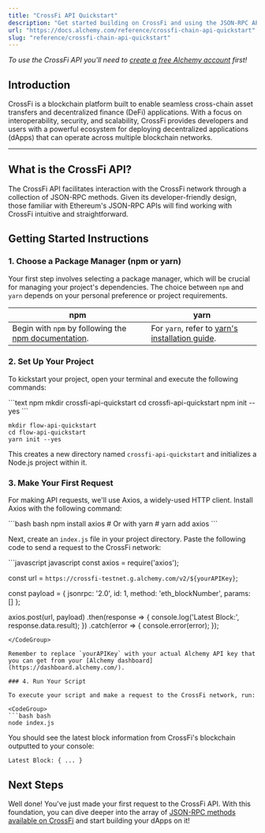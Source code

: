 ```yaml
---
title: "CrossFi API Quickstart"
description: "Get started building on CrossFi and using the JSON-RPC API"
url: "https://docs.alchemy.com/reference/crossfi-chain-api-quickstart"
slug: "reference/crossfi-chain-api-quickstart"
---
```



*To use the CrossFi API you'll need to [create a free Alchemy account](https://dashboard.alchemy.com/signup/?utm_source=docs\&utm_medium=website\&utm_campaign=crossfi) first!*

## Introduction

CrossFi is a blockchain platform built to enable seamless cross-chain asset transfers and decentralized finance (DeFi) applications. With a focus on interoperability, security, and scalability, CrossFi provides developers and users with a powerful ecosystem for deploying decentralized applications (dApps) that can operate across multiple blockchain networks.

***

## What is the CrossFi API?

The CrossFi API facilitates interaction with the CrossFi network through a collection of JSON-RPC methods. Given its developer-friendly design, those familiar with Ethereum's JSON-RPC APIs will find working with CrossFi intuitive and straightforward.

## Getting Started Instructions

### 1. Choose a Package Manager (npm or yarn)

Your first step involves selecting a package manager, which will be crucial for managing your project's dependencies. The choice between `npm` and `yarn` depends on your personal preference or project requirements.

| npm                                                                                                                       | yarn                                                                                                |
| ------------------------------------------------------------------------------------------------------------------------- | --------------------------------------------------------------------------------------------------- |
| Begin with `npm` by following the [npm documentation](https://docs.npmjs.com/downloading-and-installing-node-js-and-npm). | For `yarn`, refer to [yarn's installation guide](https://classic.yarnpkg.com/lang/en/docs/install). |

### 2. Set Up Your Project

To kickstart your project, open your terminal and execute the following commands:

<CodeGroup>
  ```text npm
  mkdir crossfi-api-quickstart
  cd crossfi-api-quickstart
  npm init --yes
  ```

  ```text yarn
  mkdir flow-api-quickstart
  cd flow-api-quickstart
  yarn init --yes
  ```
</CodeGroup>

This creates a new directory named `crossfi-api-quickstart` and initializes a Node.js project within it.

### 3. Make Your First Request

For making API requests, we'll use Axios, a widely-used HTTP client. Install Axios with the following command:

<CodeGroup>
  ```bash bash
  npm install axios
  # Or with yarn
  # yarn add axios
  ```
</CodeGroup>

Next, create an `index.js` file in your project directory. Paste the following code to send a request to the CrossFi network:

<CodeGroup>
  ```javascript javascript
  const axios = require('axios');

  const url = `https://crossfi-testnet.g.alchemy.com/v2/${yourAPIKey}`;

  const payload = {
    jsonrpc: '2.0',
    id: 1,
    method: 'eth_blockNumber',
    params: []
  };

  axios.post(url, payload)
    .then(response => {
      console.log('Latest Block:', response.data.result);
    })
    .catch(error => {
      console.error(error);
    });
  ```
</CodeGroup>

Remember to replace `yourAPIKey` with your actual Alchemy API key that you can get from your [Alchemy dashboard](https://dashboard.alchemy.com/).

### 4. Run Your Script

To execute your script and make a request to the CrossFi network, run:

<CodeGroup>
  ```bash bash
  node index.js
  ```
</CodeGroup>

You should see the latest block information from CrossFi's blockchain outputted to your console:

```
Latest Block: { ... }
```

## Next Steps

Well done! You've just made your first request to the CrossFi API. With this foundation, you can dive deeper into the array of [JSON-RPC methods available on CrossFi](/reference/crossfi-api-endpoints) and start building your dApps on it!
